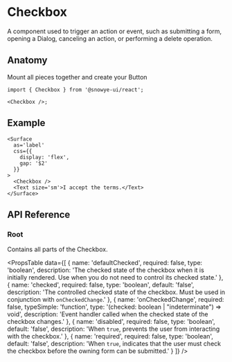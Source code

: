 
# Checkbox

A component used to trigger an action or event, such as submitting a form, opening a Dialog, canceling an action, or performing a delete operation.

## Anatomy

Mount all pieces together and create your Button

```tsx
import { Checkbox } from '@snowye-ui/react';

<Checkbox />;
```

## Example

<HeroContainer>
  <CheckboxDemo />
</HeroContainer>

```tsx
<Surface
  as='label'
  css={{
    display: 'flex',
    gap: '$2'
  }}
>
  <Checkbox />
  <Text size='sm'>I accept the terms.</Text>
</Surface>
```

## API Reference

### Root

Contains all parts of the Checkbox.

<PropsTable
  data={[
    {
      name: 'defaultChecked',
      required: false,
      type: 'boolean',
      description:
        'The checked state of the checkbox when it is initially rendered. Use when you do not need to control its checked state.'
    },
    {
      name: 'checked',
      required: false,
      type: 'boolean',
      default: 'false',
      description:
        'The controlled checked state of the checkbox. Must be used in conjunction with `onCheckedChange`.'
    },
    {
      name: 'onCheckedChange',
      required: false,
      typeSimple: 'function',
      type: '(checked: boolean | "indeterminate") => void',
      description:
        'Event handler called when the checked state of the checkbox changes.'
    },
    {
      name: 'disabled',
      required: false,
      type: 'boolean',
      default: 'false',
      description:
        'When `true`, prevents the user from interacting with the checkbox.'
    },
    {
      name: 'required',
      required: false,
      type: 'boolean',
      default: 'false',
      description:
        'When `true`, indicates that the user must check the checkbox before the owning form can be submitted.'
    }
]}
/>

